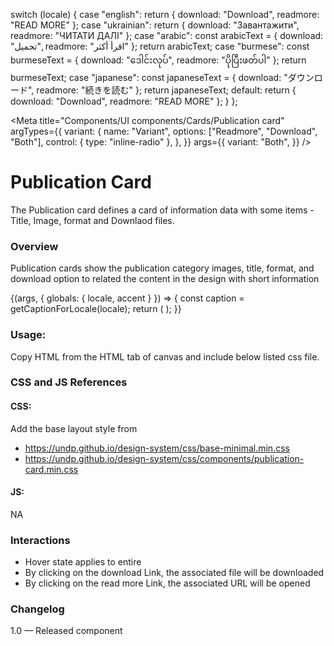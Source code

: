 
  switch (locale) {
    case "english":
      return { download: "Download", readmore: "READ MORE" };
    case "ukrainian":
      return { download: "Завантажити", readmore: "ЧИТАТИ ДАЛІ" };
    case "arabic":
      const arabicText = { download: "تحميل", readmore: "اقرأ أكثر" };
      return arabicText;
    case "burmese":
      const burmeseText = { download: "ဒေါင်းလုပ်", readmore: "ပိုပြီးဖတ်ပါ" };
      return burmeseText;
    case "japanese":
      const japaneseText = { download: "ダウンロード", readmore: "続きを読む" };
      return japaneseText;
    default:
      return { download: "Download", readmore: "READ MORE" };
  }
};

<Meta
  title="Components/UI components/Cards/Publication card"
  argTypes={{
    variant: {
      name: "Variant",
      options: ["Readmore", "Download", "Both"],
      control: { type: "inline-radio" },
    },
  }}
  args={{
    variant: "Both",
  }}
/>

# Publication Card

The Publication card defines a card of information data with some items - Title, Image, format and Downlaod files.

### Overview

Publication cards show the publication category images, title, format, and download option to related the content in the design with short information

<Canvas>
  <Story name="Publication card">
    {(args, { globals: { locale, accent } }) => {
      const caption = getCaptionForLocale(locale);
      return (
        <PublicationCard
          download={caption.download}
          readmore={caption.readmore}
          image
          {...args}
        ></PublicationCard>
      );
    }}
  </Story>
</Canvas>

### Usage:

Copy HTML from the HTML tab of canvas and include below listed css file.

### CSS and JS References

#### CSS:

Add the base layout style from

- https://undp.github.io/design-system/css/base-minimal.min.css
- https://undp.github.io/design-system/css/components/publication-card.min.css

#### JS:

NA

### Interactions

- Hover state applies to entire
- By clicking on the download Link, the associated file will be downloaded
- By clicking on the read more Link, the associated URL will be opened

### Changelog

1.0 — Released component
